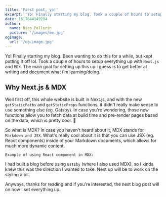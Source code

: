 ```yaml
---
title: 'First post, yo!'
excerpt: 'Yo! Finally starting my blog. Took a couple of hours to setup everything up with Next.js and MDX. So...'
date: 1617644149294
author:
  name: Nico Pellerin
  picture: '/images/me.jpg'
ogImage:
  url: '/og-image.jpg'
---
```


Yo! Finally starting my blog. Been wanting to do this for a while, but kept putting it off lol. Took a couple of hours to setup
everything up with `Next.js` and `MDX`. The main goal for setting up this up i guess is to get better at writing and document what i'm learning/doing.

## Why Next.js & MDX

Well first off, this whole website is built in Next.js, and with the new `getStaticPaths` and `getStaticProps` functions, it didn't really make sense
to use something else (eg. Gatsby). In case you're wondering, those new functions allow you to fetch data at build time and pre-render pages based on the data,
which is pretty cool. &#128064;

So what is MDX? In case you haven't heard about it, MDX stands for `Markdown and JSX`. What's really cool about it is that you can use JSX (eg. React components)
inside of your Markdown documents, which allows for much more dynamic content.

`Example of using React component in MDX:`

<Spacer />
<SelectTech />
<Spacer />

I had built a blog before using `Gatsby` (where I also used MDX), so I
kinda knew this was the direction I wanted to take. Next up will be to work on the styling a bit.

Anyways, thanks for reading and if you're interested, the next blog post will on how I set everything up.

